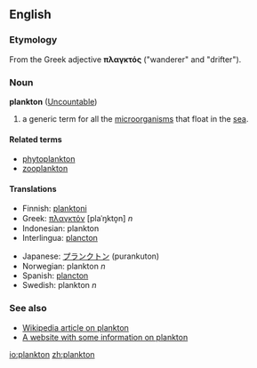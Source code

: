 ==English==

===Etymology===
From the Greek adjective '''πλαγκτός''' ("wanderer" and "drifter").

===Noun===
'''plankton''' ([[Uncountable]])

#a generic term for all the [[microorganism]]s that float in the [[sea]].

====Related terms====
*[[phytoplankton]]
*[[zooplankton]]

====Translations====
{{top}}
*Finnish: [[planktoni]]
*Greek: [[πλαγκτόν]] [plaˈŋkto̞n] ''n''
*Indonesian: plankton
*Interlingua: [[plancton]]
{{mid}}
*Japanese: [[プランクトン]] (purankuton)
*Norwegian: plankton ''n''
*Spanish: [[plancton]]
*Swedish: plankton ''n''
{{bottom}}

===See also===
*[[w:plankton|Wikipedia article on plankton]]
*[http://mywebpages.comcast.net/kils/ocean/index.htm A website with some information on plankton]

[[io:plankton]]
[[zh:plankton]]